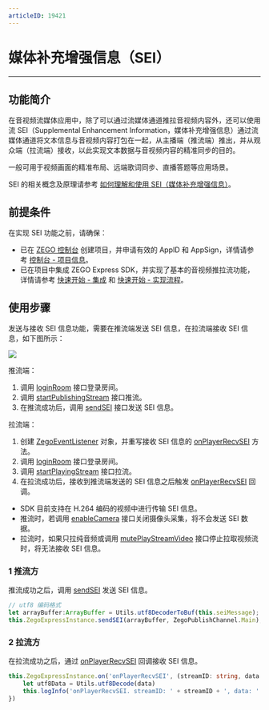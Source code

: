 ```yaml
---
articleID: 19421
---
```

# 媒体补充增强信息（SEI）

- - -

## 功能简介

在音视频流媒体应用中，除了可以通过流媒体通道推拉音视频内容外，还可以使用流 SEI（Supplemental Enhancement Information，媒体补充增强信息）通过流媒体通道将文本信息与音视频内容打包在一起，从主播端（推流端）推出，并从观众端（拉流端）接收，以此实现文本数据与音视频内容的精准同步的目的。  
  
一般可用于视频画面的精准布局、远端歌词同步、直播答题等应用场景。

<Note title="说明">


SEI 的相关概念及原理请参考 [如何理解和使用 SEI（媒体补充增强信息）](https://doc-zh.zego.im/faq/sei?product=ExpressVideo&platform=web)。

</Note>



## 前提条件

在实现 SEI 功能之前，请确保：

- 已在 [ZEGO 控制台](https://console.zego.im) 创建项目，并申请有效的 AppID 和 AppSign，详情请参考 [控制台 - 项目信息](/console/guide-doc2)。
- 已在项目中集成 ZEGO Express SDK，并实现了基本的音视频推拉流功能，详情请参考 [快速开始 - 集成](!Integration/SDK_Integration) 和 [快速开始 - 实现流程](!Integration/Solution_Implementation)。


## 使用步骤

发送与接收 SEI 信息功能，需要在推流端发送 SEI 信息，在拉流端接收 SEI 信息，如下图所示：

<Frame width="512" height="auto" caption=""><img src="https://storage.zego.im/sdk-doc/Pics/Common/ZegoExpressEngine/send_and_recv_sei_Andriod_new.png" /></Frame>

推流端：

1. 调用 [loginRoom](https://doc-zh.zego.im/unique-api/express-video-sdkhttps://doc-zh.zego.im/article/ets_ohos/classes/_zegoexpressengine_.zegoexpressengine.html#loginroom) 接口登录房间。
2. 调用 [startPublishingStream](https://doc-zh.zego.im/unique-api/express-video-sdkhttps://doc-zh.zego.im/article/ets_ohos/classes/_zegoexpressengine_.zegoexpressengine.html#startpublishingstream) 接口推流。
3. 在推流成功后，调用 [sendSEI](https://doc-zh.zego.im/unique-api/express-video-sdkhttps://doc-zh.zego.im/article/ets_ohos/classes/_zegoexpressengine_.zegoexpressengine.html#sendsei) 接口发送 SEI 信息。

拉流端：

1. 创建 [ZegoEventListener](https://doc-zh.zego.im/unique-api/express-video-sdkhttps://doc-zh.zego.im/article/ets_ohos/interfaces/_zegoexpresseventhandler_.zegoeventlistener.html) 对象，并重写接收 SEI 信息的 [onPlayerRecvSEI](https://doc-zh.zego.im/unique-api/express-video-sdkhttps://doc-zh.zego.im/article/ets_ohos/interfaces/_zegoexpresseventhandler_.zegoeventlistener.html#onplayerrecvsei) 方法。
2. 调用 [loginRoom](https://doc-zh.zego.im/unique-api/express-video-sdkhttps://doc-zh.zego.im/article/ets_ohos/classes/_zegoexpressengine_.zegoexpressengine.html#loginroom) 接口登录房间。
3. 调用 [startPlayingStream](https://doc-zh.zego.im/unique-api/express-video-sdkhttps://doc-zh.zego.im/article/ets_ohos/classes/_zegoexpressengine_.zegoexpressengine.html#startplayingstream) 接口拉流。
4. 在拉流成功后，接收到推流端发送的 SEI 信息之后触发 [onPlayerRecvSEI](https://doc-zh.zego.im/unique-api/express-video-sdkhttps://doc-zh.zego.im/article/ets_ohos/interfaces/_zegoexpresseventhandler_.zegoeventlistener.html#onplayerrecvsei) 回调。

<Warning title="注意">

 
- SDK 目前支持在 H.264 编码的视频中进行传输 SEI 信息。
- 推流时，若调用 [enableCamera](https://doc-zh.zego.im/unique-api/express-video-sdkhttps://doc-zh.zego.im/article/ets_ohos/classes/_zegoexpressengine_.zegoexpressengine.html#enablecamera) 接口关闭摄像头采集，将不会发送 SEI 数据。
- 拉流时，如果只拉纯音频或调用 [mutePlayStreamVideo](https://doc-zh.zego.im/unique-api/express-video-sdkhttps://doc-zh.zego.im/article/ets_ohos/classes/_zegoexpressengine_.zegoexpressengine.html#muteplaystreamvideo) 接口停止拉取视频流时，将无法接收 SEI 信息。

</Warning>



### 1 推流方

推流成功之后，调用 [sendSEI](https://doc-zh.zego.im/unique-api/express-video-sdkhttps://doc-zh.zego.im/article/ets_ohos/classes/_zegoexpressengine_.zegoexpressengine.html#sendsei) 发送 SEI 信息。

```ts
// utf8 编码格式
let arrayBuffer:ArrayBuffer = Utils.utf8DecoderToBuf(this.seiMessage);
this.ZegoExpressInstance.sendSEI(arrayBuffer, ZegoPublishChannel.Main);
```

### 2 拉流方

在拉流成功之后，通过 [onPlayerRecvSEI](https://doc-zh.zego.im/unique-api/express-video-sdkhttps://doc-zh.zego.im/article/ets_ohos/interfaces/_zegoexpresseventhandler_.zegoeventlistener.html#onplayerrecvsei) 回调接收 SEI 信息。

```ts
this.ZegoExpressInstance.on('onPlayerRecvSEI', (streamID: string, data: ArrayBuffer) => {
    let utf8Data = Utils.utf8Decode(data)
    this.logInfo('onPlayerRecvSEI. streamID: ' + streamID + ', data: '  + utf8Data)
})
```
